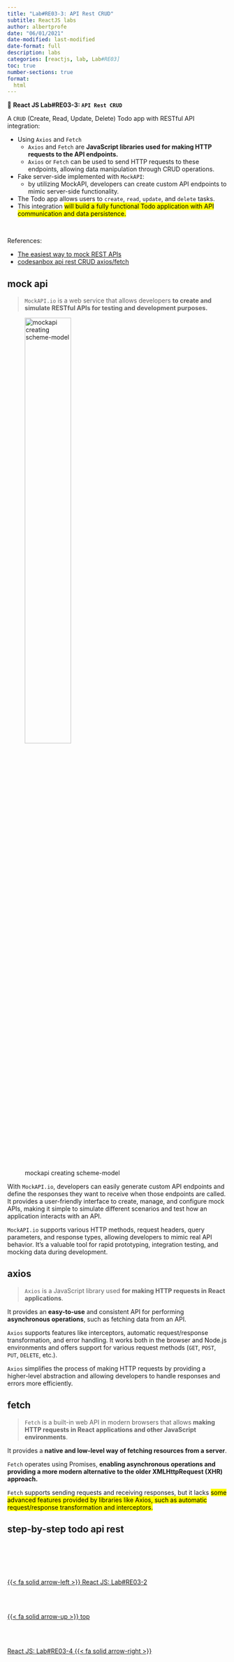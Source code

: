 ```yaml
---
title: "Lab#RE03-3: API Rest CRUD"
subtitle: ReactJS labs
author: albertprofe
date: "06/01/2021"
date-modified: last-modified
date-format: full
description: labs
categories: [reactjs, lab, Lab#RE03]
toc: true
number-sections: true
format:
  html
---
```


::: {.labs}
📘 **React JS Lab#RE03-3: ``API Rest CRUD``**

A `CRUD` (Create, Read, Update, Delete) Todo app with RESTful API integration:

- Using `Axios` and `Fetch`
  - `Axios` and `Fetch` are **JavaScript libraries used for making HTTP requests to the API endpoints.**
  - `Axios` or `Fetch` can be used to send HTTP requests to these endpoints, allowing data manipulation through CRUD operations.
- Fake server-side implemented with `MockAPI`:
  - by utilizing MockAPI, developers can create custom API endpoints to mimic server-side functionality.
- The Todo app allows users to `create`, `read`, `update`, and `delete` tasks.
- This integration <mark>will build a fully functional Todo application with API communication and data persistence.</mark>


:::


</br>

References:

- [The easiest way to mock REST APIs](https://mockapi.io/){.external}
- [codesanbox api rest CRUD axios/fetch](){.external}

## mock api

> `MockAPI.io` is a web service that allows developers **to create and simulate RESTful APIs for testing and development purposes.**

![mockapi creating scheme-model](/images/reactjs/lab-re-3-11.png){width="50%"}

With `MockAPI.io`, developers can easily generate custom API endpoints and define the responses they want to receive when those endpoints are called. It provides a user-friendly interface to create, manage, and configure mock APIs, making it simple to simulate different scenarios and test how an application interacts with an API.

`MockAPI.io` supports various HTTP methods, request headers, query parameters, and response types, allowing developers to mimic real API behavior. It's a valuable tool for rapid prototyping, integration testing, and mocking data during development.

## axios

> `Axios` is a JavaScript library used **for making HTTP requests in React applications**.

It provides an **easy-to-use** and consistent API for performing **asynchronous operations**, such as fetching data from an API.

`Axios` supports features like interceptors, automatic request/response transformation, and error handling. It works both in the browser and Node.js environments and offers support for various request methods (`GET`, `POST`, `PUT`, `DELETE`, etc.).

`Axios` simplifies the process of making HTTP requests by providing a higher-level abstraction and allowing developers to handle responses and errors more efficiently.


## fetch

> `Fetch` is a built-in web API in modern browsers that allows **making HTTP requests in React applications and other JavaScript environments**.


It provides a **native and low-level way of fetching resources from a server**.

`Fetch` operates using Promises, **enabling asynchronous operations and providing a more modern alternative to the older XMLHttpRequest (XHR) approach.** 

`Fetch` supports sending requests and receiving responses, but it lacks <mark>some advanced features provided by libraries like Axios, such as automatic request/response transformation and interceptors.</mark>

## step-by-step todo api rest







<!--- navLinks -->
<br><br>
<div class=row>
<br>
<div class='column left previous'>
<br>
[{{< fa solid arrow-left >}} React JS: Lab#RE03-2](/reactjs/rjslab3-2.qmd)
<br>
</div>
<br>
<div class='column center'>
<br>
[{{< fa solid arrow-up >}} top](#top)
<br>
</div>
<br>
<div class='column right next'>
<br>
[React JS: Lab#RE03-4 {{< fa solid arrow-right >}}](/reactjs/rjslab3-4.qmd)
<br>
</div>
<br>
</div>
